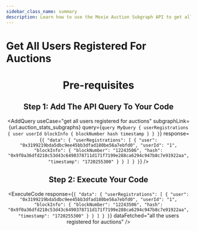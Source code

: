 ```yaml
---
sidebar_class_name: summary
description: Learn how to use the Moxie Auction Subgraph API to get all the users registered for auctions.
---
```



# Get All Users Registered For Auctions

<Header
  useCase="get all users registered for auctions"
  apiName="Moxie Auction Subgraph"
/>

# Pre-requisites

<Prerequisites apiName="Moxie Auction Subgraph" />

## Step 1: Add The API Query To Your Code

<AddQuery
  useCase="get all users registered for auctions"
  subgraphLink={url.auction_stats_subgraphs}
  query={`query MyQuery {
  userRegistrations {
    user
    userId
    blockInfo {
      blockNumber
      hash
      timestamp
    }
  }
}`}
  response={`{
  "data": {
    "userRegistrations": [
      {
        "user": "0x3199219bda5dbc9ee45bb3dfad180be56a7ebfd0",
        "userId": "1",
        "blockInfo": {
          "blockNumber": "12243506",
          "hash": "0x9f0a36dfd210c53d43c6490378711d171f7199e288ca6294c947b8c7e91922aa",
          "timestamp": "1720255300"
        }
      }
    ]
  }
}`}
/>

## Step 2: Execute Your Code

<ExecuteCode
  response={`{
  "data": {
    "userRegistrations": [
      {
        "user": "0x3199219bda5dbc9ee45bb3dfad180be56a7ebfd0",
        "userId": "1",
        "blockInfo": {
          "blockNumber": "12243506",
          "hash": "0x9f0a36dfd210c53d43c6490378711d171f7199e288ca6294c947b8c7e91922aa",
          "timestamp": "1720255300"
        }
      }
    ]
  }
}`}
  dataFetched="all the users registered for auctions"
/>

<DeveloperSupport />
